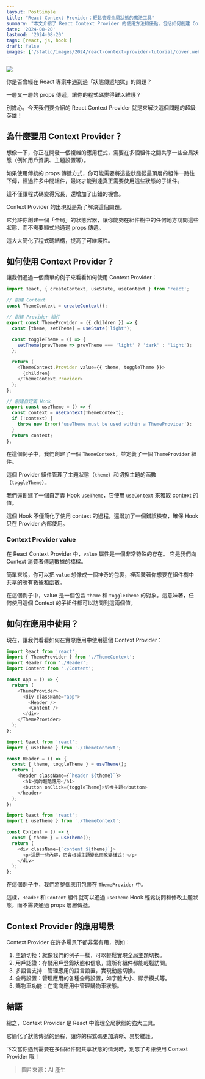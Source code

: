 ```yaml
---
layout: PostSimple
title: "React Context Provider：輕鬆管理全局狀態的魔法工具"
summary: "本文介紹了 React Context Provider 的使用方法和優點，包括如何創建 Context、Provider 組件和自定義 Hook，以及在實際應用中的使用示例和常見應用場景。"
date: '2024-08-20'
lastmod: '2024-08-20'
tags: [react, js, hook ]
draft: false
images: ['/static/images/2024/react-context-provider-tutorial/cover.webp']
---
```


![](/static/images/2024/react-context-provider-tutorial/cover.webp)


你是否曾經在 React 專案中遇到過「狀態傳遞地獄」的問題？

一層又一層的 props 傳遞，讓你的程式碼變得難以維護？

別擔心，今天我們要介紹的 React Context Provider 就是來解決這個問題的超級英雄！

## 為什麼要用 Context Provider？

想像一下，你正在開發一個複雜的應用程式，需要在多個組件之間共享一些全局狀態（例如用戶資訊、主題設置等）。

如果使用傳統的 props 傳遞方式，你可能需要將這些狀態從最頂層的組件一路往下傳，經過許多中間組件，最終才能到達真正需要使用這些狀態的子組件。

這不僅讓程式碼變得冗長，還增加了出錯的機會。

Context Provider 的出現就是為了解決這個問題。

它允許你創建一個「全局」的狀態容器，讓你能夠在組件樹中的任何地方訪問這些狀態，而不需要顯式地通過 props 傳遞。

這大大簡化了程式碼結構，提高了可維護性。

## 如何使用 Context Provider？

讓我們通過一個簡單的例子來看看如何使用 Context Provider：

```js:ThemeContext.js
import React, { createContext, useState, useContext } from 'react';

// 創建 Context
const ThemeContext = createContext();

// 創建 Provider 組件
export const ThemeProvider = ({ children }) => {
  const [theme, setTheme] = useState('light');

  const toggleTheme = () => {
    setTheme(prevTheme => prevTheme === 'light' ? 'dark' : 'light');
  };

  return (
    <ThemeContext.Provider value={{ theme, toggleTheme }}>
      {children}
    </ThemeContext.Provider>
  );
};

// 創建自定義 Hook
export const useTheme = () => {
  const context = useContext(ThemeContext);
  if (!context) {
    throw new Error('useTheme must be used within a ThemeProvider');
  }
  return context;
};
```

在這個例子中，我們創建了一個 `ThemeContext`，並定義了一個 `ThemeProvider` 組件。

這個 Provider 組件管理了主題狀態（`theme`）和切換主題的函數（`toggleTheme`）。


我們還創建了一個自定義 Hook `useTheme`，它使用 `useContext` 來獲取 context 的值。

這個 Hook 不僅簡化了使用 context 的過程，還增加了一個錯誤檢查，確保 Hook 只在 Provider 內部使用。

### Context Provider value

在 React Context Provider 中，`value` 屬性是一個非常特殊的存在。 它是我們向 Context 消費者傳遞數據的橋樑。

簡單來說，你可以把 `value` 想像成一個神奇的包裹，裡面裝著你想要在組件樹中共享的所有數據和函數。 

在這個例子中，value 是一個包含 `theme` 和 `toggleTheme` 的對象。這意味著，任何使用這個 Context 的子組件都可以訪問到這兩個值。

## 如何在應用中使用？

現在，讓我們看看如何在實際應用中使用這個 Context Provider：

```js:App.js
import React from 'react';
import { ThemeProvider } from './ThemeContext';
import Header from './Header';
import Content from './Content';

const App = () => {
  return (
    <ThemeProvider>
      <div className="app">
        <Header />
        <Content />
      </div>
    </ThemeProvider>
  );
};
```

```js:Header.js
import React from 'react';
import { useTheme } from './ThemeContext';

const Header = () => {
  const { theme, toggleTheme } = useTheme();
  return (
    <header className={`header ${theme}`}>
      <h1>我的超酷應用</h1>
      <button onClick={toggleTheme}>切換主題</button>
    </header>
  );
};
```

```jsx:Content.js
import React from 'react';
import { useTheme } from './ThemeContext';

const Content = () => {
  const { theme } = useTheme();
  return (
    <div className={`content ${theme}`}>
      <p>這是一些內容，它會根據主題變化而改變樣式！</p>
    </div>
  );
};
```

在這個例子中，我們將整個應用包裹在 `ThemeProvider` 中。

這樣，`Header` 和 `Content` 組件就可以通過 `useTheme` Hook 輕鬆訪問和修改主題狀態，而不需要通過 props 層層傳遞。

## Context Provider 的應用場景

Context Provider 在許多場景下都非常有用，例如：

1. 主題切換：就像我們的例子一樣，可以輕鬆實現全局主題切換。
2. 用戶認證：存儲用戶登錄狀態和信息，讓所有組件都能輕鬆訪問。
3. 多語言支持：管理應用的語言設置，實現動態切換。
4. 全局設置：管理應用的各種全局設置，如字體大小、顯示模式等。
5. 購物車功能：在電商應用中管理購物車狀態。


## 結語


總之，Context Provider 是 React 中管理全局狀態的強大工具。

它簡化了狀態傳遞的過程，讓你的程式碼更加清晰、易於維護。

下次當你遇到需要在多個組件間共享狀態的情況時，別忘了考慮使用 Context Provider 哦！

> 圖片來源：AI 產生